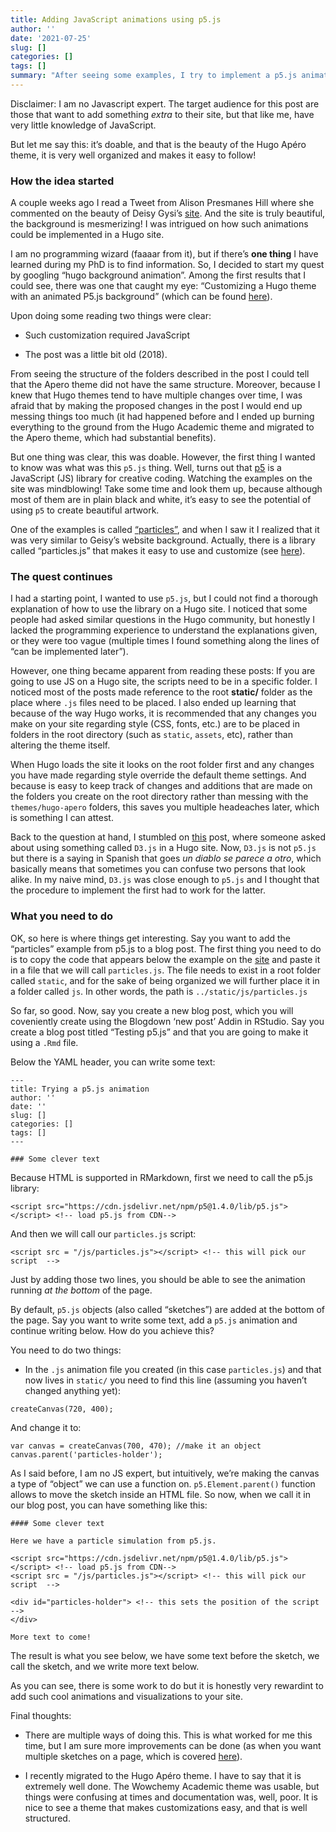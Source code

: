 ```yaml
---
title: Adding JavaScript animations using p5.js
author: ''
date: '2021-07-25'
slug: []
categories: []
tags: []
summary: "After seeing some examples, I try to implement a p5.js animation to my site"
---
```

<!-- https://stackoverflow.com/questions/60746090/can-d3-js-visualizations-be-served-using-hugo -->

Disclaimer:  I am no Javascript expert. The target audience for this post are those that want to add something _extra_ to their site, but that like me, have very little knowledge of JavaScript. 

But let me say this: it's doable, and that is the beauty of the Hugo Apéro theme, it is very well organized and makes it easy to follow!

### How the idea started

A couple weeks ago I read a Tweet from Alison Presmanes Hill where she commented on the beauty of Deisy Gysi's [site](https://deisygysi.github.io/). And the site is truly beautiful, the background is mesmerizing! I was intrigued on how such animations could be implemented in a Hugo site. 

I am no programming wizard (faaaar from it), but if there's **one thing** I have learned during my PhD is to find information. So, I decided to start my quest by googling "hugo background animation". Among the first results that I could see, there was one that caught my eye: "Customizing a Hugo theme with an animated P5.js background" (which can be found [here](https://nathan.exchange/posts/p5js-background-for-hugo/)). 

Upon doing some reading two things were clear:

- Such customization required JavaScript

- The post was a little bit old (2018).

From seeing the structure of the folders described in the post I could tell that the Apero theme did not have the same structure. Moreover, because I knew that Hugo themes tend to have multiple changes over time, I was afraid that by making the proposed changes in the post I would end up messing things too much (it had happened before and I ended up burning everything to the ground from the Hugo Academic theme and migrated to the Apero theme, which had substantial benefits).

But one thing was clear, this was doable. However, the first thing I wanted to know was what was this `p5.js` thing. Well, turns out that [p5](https://p5js.org/) is a JavaScript (JS) library for creative coding. Watching the examples on the site was mindblowing! Take some time and look them up, because although most of them are in plain black and white, it's easy to see the potential of using `p5` to create beautiful artwork. 

One of the examples is called ["particles"](https://p5js.org/examples/simulate-particles.html), and when I saw it I realized that it was very similar to Geisy's website background. Actually, there is a library called "particles.js" that makes it easy to use and customize (see [here](https://vincentgarreau.com/particles.js/)). 

### The quest continues

I had a starting point, I wanted to use `p5.js`, but I could not find a thorough explanation of how to use the library on a Hugo site. I noticed that some people had asked similar questions in the Hugo community, but honestly I lacked the programming experience to understand the explanations given, or they were too vague (multiple times I found something along the lines of "can be implemented later").

However, one thing became apparent from reading these posts: If you are going to use JS on a Hugo site, the scripts need to be in a specific folder. I noticed most of the posts made reference to the root **static/** folder as the place where `.js` files need to be placed. I also ended up learning that because of the way Hugo works, it is recommended that any changes you make on your site regarding style (CSS, fonts, etc.) are to be placed in folders in the root directory (such as `static`, `assets`, etc), rather than altering the theme itself. 

When Hugo loads the site it looks on the root folder first and any changes you have made regarding style override the default theme settings. And because is easy to keep track of changes and additions that are made on the folders you create on the root directory rather than messing with the `themes/hugo-apero` folders, this saves you multiple headeaches later, which is something I can attest.  

Back to the question at hand, I stumbled on [this](https://stackoverflow.com/questions/60746090/can-d3-js-visualizations-be-served-using-hugo) post, where someone asked about using something called `D3.js` in a Hugo site. Now, `D3.js` is not `p5.js` but there is a saying in Spanish that goes _un diablo se parece a otro_, which basically means that sometimes you can confuse two persons that look alike. In my naive mind, `D3.js` was close enough to `p5.js` and I thought that the procedure to implement the first had to work for the latter.

### What you need to do

OK, so here is where things get interesting. Say you want to add the "particles" example from p5.js to a blog post. The first thing you need to do is to copy the code that appears below the example on the [site](https://p5js.org/examples/simulate-particles.html) and paste it in a file that we will call `particles.js`. The file needs to exist in a root folder called `static`, and for the sake of being organized we will further place it in a folder called `js`. 
In other words, the path is `../static/js/particles.js`

So far, so good. Now, say you create a new blog post, which you will coveniently create using the Blogdown 'new post' Addin in RStudio. Say you create a blog post titled "Testing p5.js" and that you are going to make it using a `.Rmd` file. 

Below the YAML header, you can write some text:

```
---
title: Trying a p5.js animation
author: ''
date: ''
slug: []
categories: []
tags: []
---

### Some clever text
```

Because HTML is supported in RMarkdown, first we need to call the p5.js library:

```
<script src="https://cdn.jsdelivr.net/npm/p5@1.4.0/lib/p5.js"></script> <!-- load p5.js from CDN--> 
```

And then we will call our `particles.js` script:

```
<script src = "/js/particles.js"></script> <!-- this will pick our script  -->
```

Just by adding those two lines, you should be able to see the animation running _at the bottom_ of the page.

By default, `p5.js` objects (also called "sketches") are added at the bottom of the page. Say you want to write some text, add a `p5.js` animation and continue writing below. How do you achieve this?

You need to do two things:

- In the `.js` animation file you created (in this case `particles.js`) and that now lives in `static/` you need to find this line (assuming you haven't changed anything yet):

```
createCanvas(720, 400);
```
 And change it to:
 
 ```
var canvas = createCanvas(700, 470); //make it an object
canvas.parent('particles-holder');
 ```
 
 As I said before, I am no JS expert, but intuitively, we're making the canvas a type of "object" we can use a function on. `p5.Element.parent()` function allows to move the sketch inside an HTML file. So now, when we call it in our blog post, you can have something like this:
 
```
#### Some clever text

Here we have a particle simulation from p5.js.

<script src="https://cdn.jsdelivr.net/npm/p5@1.4.0/lib/p5.js"></script> <!-- load p5.js from CDN--> 
<script src = "/js/particles.js"></script> <!-- this will pick our script  -->

<div id="particles-holder"> <!-- this sets the position of the script -->
</div>

More text to come!
```

The result is what you see below, we have some text before the sketch, we call the sketch, and we write more text below.

<script src="https://cdn.jsdelivr.net/npm/p5@1.4.0/lib/p5.js"></script> <!-- load p5.js from CDN--> 
<script src = "/js/particles.js"></script> <!-- this will pick our script  -->

<div id="particles-holder"> <!-- this sets the position of the script -->
</div>


As you can see, there is some work to do but it is honestly very rewardint to add such cool animations and visualizations to your site.

Final thoughts:

- There are multiple ways of doing this. This is what worked for me this time, but I am sure more improvements can be done (as when you want multiple sketches on a page, which is covered [here](https://joemckaystudio.com/multisketches/)).

- I recently migrated to the Hugo Apéro theme. I have to say that it is extremely well done.  The Wowchemy Academic theme was usable, but things were confusing at times and documentation was, well, poor. It is nice to see a theme that makes customizations easy, and that is well structured.

